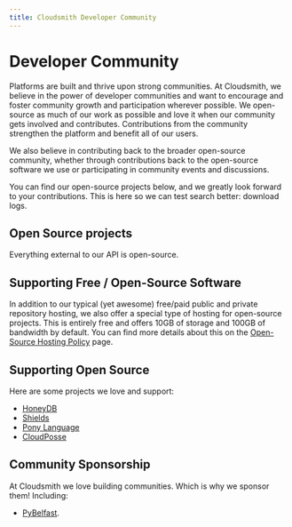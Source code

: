 ```yaml
---
title: Cloudsmith Developer Community
---
```



# Developer Community

Platforms are built and thrive upon strong communities. At Cloudsmith, we believe in the power of developer communities and want to encourage and foster community growth and participation wherever possible. We open-source as much of our work as possible and love it when our community gets involved and contributes. Contributions from the community strengthen the platform and benefit all of our users.

We also believe in contributing back to the broader open-source community, whether through contributions back to the open-source software we use or participating in community events and discussions.

You can find our open-source projects below, and we greatly look forward to your contributions. This is here so we can test search better: download logs.

## Open Source projects

Everything external to our API is open-source.

<Flex gap="s" align="stretch">
  <Card
    title="Command Line Interface (CLI)"
    description="Command Line Interface (CLI)"
    href="https://github.com/cloudsmith-io/cloudsmith-cli"
    linkText="cloudsmith-cli"
    icon="utility/guide"
  />
  <Card
    title="cloudsmith-api"
    description="API Clients (Generated)"
    href="https://github.com/cloudsmith-io/cloudsmith-api"
    linkText="cloudsmith-api"
    icon="utility/guide"
  />
  <Card
    title="cloudsmith-examples"
    description="Example projects for integration"
    href="https://github.com/cloudsmith-io/cloudsmith-examples"
    linkText="cloudsmith-examples"
    icon="utility/guide"
  />
  <Card
    title="cloudsmith-terraform-provider"
    description="Terraform Provider for Cloudsmith"
    href="https://github.com/cloudsmith-io/terraform-provider-cloudsmith"
    linkText="cloudsmith-terraform-provider"
    icon="utility/guide"
  />
  <Card
    title="cloudsmith-circleci-orb"
    description="A reusable orb to integrate CircleCI"
    href="https://github.com/cloudsmith-io/orb"
    linkText="cloudsmith-circleci-orb"
    icon="utility/guide"
  />
  <Card
    title="cloudsmith-github-action"
    description="Github Action to push to Cloudsmith"
    linkText="cloudsmith-github-action"
    href="https://github.com/cloudsmith-io/action"
    icon="utility/guide"
  />
  <Card
    title="docker-extension-cloudsmith"
    description="Extension for Docker's Desktop app"
    href="https://github.com/cloudsmith-io/docker-extension-cloudsmith"
    linkText="docker-extension-cloudsmith"
    icon="utility/guide"
  />
  <Card
    title="cloudsmith-migration-tool"
    description="Toolkit to migrate repositories from Artifactory to Cloudsmith"
    href="https://github.com/cloudsmith-io/cloudsmith-migration-tool"
    linkText="cloudsmith-migration-tool"
    icon="utility/guide"
  />
  <Card
    title="cloudsmith-pipes-publish"
    description="Bitbucket Pipe for publishing artifacts"
    href="/"
    linkText="cloudsmith-pipes-publish"
    icon="utility/guide"
  />
  <Card
    title="GitHub Repos"
    description="View all repos on GitHub"
    href="https://github.com/cloudsmith-io"
    icon="utility/guide"
    width="full"
  />
  <Card
    title="cloudsmith-pipes-publish"
    description="Bitbucket Pipe for publishing artifacts"
    href="https://bitbucket.org/cloudsmith-io/workspace/repositories/"
    linkText="cloudsmith-pipes-publish"
    icon="utility/guide"
    width="full"
  />
</Flex>

## Supporting Free / Open-Source Software

In addition to our typical (yet awesome) free/paid public and private repository hosting, we also offer a special type of hosting for open-source projects. This is entirely free and offers 10GB of storage and 100GB of bandwidth by default. You can find more details about this on the [Open-Source Hosting Policy](/open-source-hosting-policy) page.

## Supporting Open Source

Here are some projects we love and support:

- [HoneyDB](https://honeydb.io)
- [Shields](http://shields.io)
- [Pony Language](https://www.ponylang.io)
- [CloudPosse](https://github.com/cloudposse/packages)

## Community Sponsorship

At Cloudsmith we love building communities. Which is why we sponsor them! Including:

- [PyBelfast](https://www.meetup.com/PyBelfast/).
